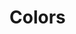 
<Meta title="Colors" />

# Colors

<ColorPalette>
  <ColorItem title="theme.colors.black" subtitle="Black" colors={[theme.colors.black]} />
  <ColorItem title="theme.colors.dark_01" subtitle="Dark_01" colors={[theme.colors.dark_01]} />
  <ColorItem title="theme.colors.dark_02" subtitle="Dark_02" colors={[theme.colors.dark_02]} />
  <ColorItem title="theme.colors.grey_01" subtitle="Grey_01" colors={[theme.colors.grey_01]} />
  <ColorItem title="theme.colors.grey_02" subtitle="Grey_02" colors={[theme.colors.grey_02]} />
  <ColorItem title="theme.colors.white" subtitle="White" colors={[theme.colors.white]} />
  <ColorItem title="theme.colors.accent.main" subtitle="Accent" colors={[theme.colors.accent.main]} />
  <ColorItem title="theme.colors.accent.hover" subtitle="Accent_hover" colors={[theme.colors.accent.hover]} />
  <ColorItem
    title="theme.colors.accent_secondary.main"
    subtitle="Accent_2"
    colors={[theme.colors.accent_secondary.main]}
  />
  <ColorItem title="theme.colors.blue.light" subtitle="Label blue" colors={[theme.colors.blue.light]} />
  <ColorItem title="theme.colors.blue.dark" subtitle="Label blue" colors={[theme.colors.blue.dark]} />
  <ColorItem title="theme.colors.red.light" subtitle="Label red" colors={[theme.colors.red.light]} />
  <ColorItem title="theme.colors.red.dark" subtitle="Label red" colors={[theme.colors.red.dark]} />
  <ColorItem title="theme.colors.yellow.light" subtitle="Label yellow" colors={[theme.colors.yellow.light]} />
  <ColorItem title="theme.colors.yellow.dark" subtitle="Label yellow" colors={[theme.colors.yellow.dark]} />
  <ColorItem title="theme.colors.green.light" subtitle="Label green" colors={[theme.colors.green.light]} />
  <ColorItem title="theme.colors.green.dark" subtitle="Label green" colors={[theme.colors.green.dark]} />
</ColorPalette>
